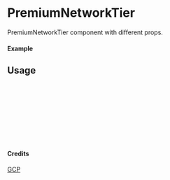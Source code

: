 
<Meta of={PremiumNetworkTier} title="GCP/PremiumNetworkTier" />

# PremiumNetworkTier

PremiumNetworkTier component with different props.

#### Example

<Canvas of={PremiumNetworkTier.Primary} />

## Usage

```ts
import { PremiumNetworkTier } from "yadl-ui";

const Example = () => {
  return (
      <PremiumNetworkTier />
  );
};

export default Example;
```

#### Credits
[GCP](https://cloud.google.com/icons)
